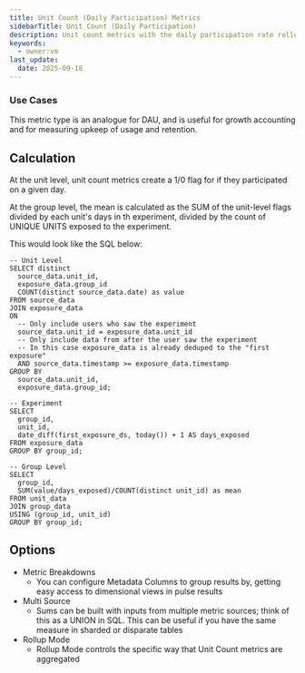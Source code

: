 ```yaml
---
title: Unit Count (Daily Participation) Metrics
sidebarTitle: Unit Count (Daily Participation)
description: Unit count metrics with the daily participation rate rollup type measure the fraction of days that the user participated in an action during the experiment.
keywords:
  - owner:vm
last_update:
  date: 2025-09-18
---
```


### Use Cases

This metric type is an analogue for DAU, and is useful for growth accounting and for measuring upkeep of usage and retention.

## Calculation

At the unit level, unit count metrics create a 1/0 flag for if they participated on a given day.

At the group level, the mean is calculated as the SUM of the unit-level flags divided by each unit's days in th experiment, divided by the count of UNIQUE UNITS exposed to the experiment.

This would look like the SQL below:

```
-- Unit Level
SELECT distinct
  source_data.unit_id,
  exposure_data.group_id
  COUNT(distinct source_data.date) as value
FROM source_data
JOIN exposure_data
ON
  -- Only include users who saw the experiment
  source_data.unit_id = exposure_data.unit_id
  -- Only include data from after the user saw the experiment
  -- In this case exposure_data is already deduped to the "first exposure"
  AND source_data.timestamp >= exposure_data.timestamp
GROUP BY
  source_data.unit_id,
  exposure_data.group_id;

-- Experiment
SELECT
  group_id,
  unit_id,
  date_diff(first_exposure_ds, today()) + 1 AS days_exposed
FROM exposure_data
GROUP BY group_id;

-- Group Level
SELECT
  group_id,
  SUM(value/days_exposed)/COUNT(distinct unit_id) as mean
FROM unit_data
JOIN group_data
USING (group_id, unit_id)
GROUP BY group_id;
```

## Options

- Metric Breakdowns
  - You can configure Metadata Columns to group results by, getting easy access to dimensional views in pulse results
- Multi Source
  - Sums can be built with inputs from multiple metric sources; think of this as a UNION in SQL. This can be useful if you have the same measure in sharded or disparate tables
- Rollup Mode
  - Rollup Mode controls the specific way that Unit Count metrics are aggregated

